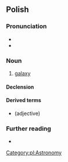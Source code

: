{{also|galaktyką}}
==Polish==
{{wikipedia|lang=pl}}

===Pronunciation===
* {{pl-IPA|ga'lak.ty.ka|galaktyka|qual2=colloquial}}
* {{audio|pl|Pl-galaktyka.ogg|Audio}}

===Noun===
{{pl-noun|f}}

# [[galaxy]]

====Declension====
{{pl-decl-noun-f}}

====Derived terms====
* {{l|pl|galaktyczny}} (adjective)

===Further reading===
* {{R:PWN}}

[[Category:pl:Astronomy]]